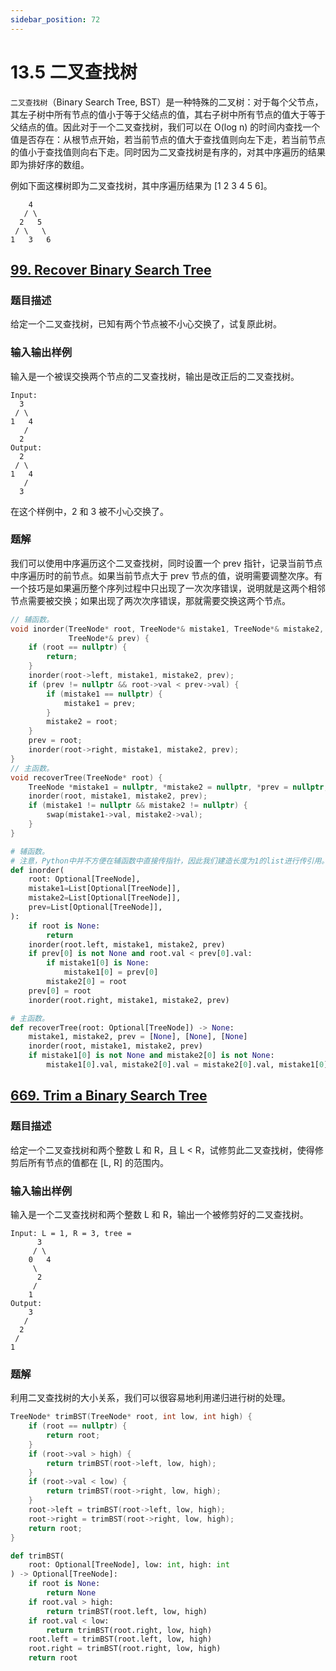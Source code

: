 ```yaml
---
sidebar_position: 72
---
```


# 13.5 二叉查找树

`二叉查找树`（Binary Search Tree, BST）是一种特殊的二叉树：对于每个父节点，其左子树中所有节点的值小于等于父结点的值，其右子树中所有节点的值大于等于父结点的值。因此对于一个二叉查找树，我们可以在 O(log n) 的时间内查找一个值是否存在：从根节点开始，若当前节点的值大于查找值则向左下走，若当前节点的值小于查找值则向右下走。同时因为二叉查找树是有序的，对其中序遍历的结果即为排好序的数组。

例如下面这棵树即为二叉查找树，其中序遍历结果为 [1 2 3 4 5 6]。

```
    4
   / \
  2   5
 / \   \
1   3   6
```

## [99. Recover Binary Search Tree](https://leetcode.com/problems/recover-binary-search-tree/)

### 题目描述

给定一个二叉查找树，已知有两个节点被不小心交换了，试复原此树。

### 输入输出样例

输入是一个被误交换两个节点的二叉查找树，输出是改正后的二叉查找树。

```
Input:
  3
 / \
1   4
   /
  2
Output:
  2
 / \
1   4
   /
  3
```

在这个样例中，2 和 3 被不小心交换了。

### 题解

我们可以使用中序遍历这个二叉查找树，同时设置一个 prev 指针，记录当前节点中序遍历时的前节点。如果当前节点大于 prev 节点的值，说明需要调整次序。有一个技巧是如果遍历整个序列过程中只出现了一次次序错误，说明就是这两个相邻节点需要被交换；如果出现了两次次序错误，那就需要交换这两个节点。

<Tabs>
<TabItem value="cpp" label="C++">

```cpp
// 辅函数。
void inorder(TreeNode* root, TreeNode*& mistake1, TreeNode*& mistake2,
             TreeNode*& prev) {
    if (root == nullptr) {
        return;
    }
    inorder(root->left, mistake1, mistake2, prev);
    if (prev != nullptr && root->val < prev->val) {
        if (mistake1 == nullptr) {
            mistake1 = prev;
        }
        mistake2 = root;
    }
    prev = root;
    inorder(root->right, mistake1, mistake2, prev);
}
// 主函数。
void recoverTree(TreeNode* root) {
    TreeNode *mistake1 = nullptr, *mistake2 = nullptr, *prev = nullptr;
    inorder(root, mistake1, mistake2, prev);
    if (mistake1 != nullptr && mistake2 != nullptr) {
        swap(mistake1->val, mistake2->val);
    }
}
```

</TabItem>
<TabItem value="py" label="Python">

```py
# 辅函数。
# 注意，Python中并不方便在辅函数中直接传指针，因此我们建造长度为1的list进行传引用。
def inorder(
    root: Optional[TreeNode],
    mistake1=List[Optional[TreeNode]],
    mistake2=List[Optional[TreeNode]],
    prev=List[Optional[TreeNode]],
):
    if root is None:
        return
    inorder(root.left, mistake1, mistake2, prev)
    if prev[0] is not None and root.val < prev[0].val:
        if mistake1[0] is None:
            mistake1[0] = prev[0]
        mistake2[0] = root
    prev[0] = root
    inorder(root.right, mistake1, mistake2, prev)

# 主函数。
def recoverTree(root: Optional[TreeNode]) -> None:
    mistake1, mistake2, prev = [None], [None], [None]
    inorder(root, mistake1, mistake2, prev)
    if mistake1[0] is not None and mistake2[0] is not None:
        mistake1[0].val, mistake2[0].val = mistake2[0].val, mistake1[0].val
```

</TabItem>

</Tabs>

## [669. Trim a Binary Search Tree](https://leetcode.com/problems/trim-a-binary-search-tree/)

### 题目描述

给定一个二叉查找树和两个整数 L 和 R，且 L < R，试修剪此二叉查找树，使得修剪后所有节点的值都在 [L, R] 的范围内。

### 输入输出样例

输入是一个二叉查找树和两个整数 L 和 R，输出一个被修剪好的二叉查找树。

```
Input: L = 1, R = 3, tree =
      3
     / \
    0   4
     \
      2
     /
    1
Output:
    3
   /
  2
 /
1
```

### 题解

利用二叉查找树的大小关系，我们可以很容易地利用递归进行树的处理。

<Tabs>
<TabItem value="cpp" label="C++">

```cpp
TreeNode* trimBST(TreeNode* root, int low, int high) {
    if (root == nullptr) {
        return root;
    }
    if (root->val > high) {
        return trimBST(root->left, low, high);
    }
    if (root->val < low) {
        return trimBST(root->right, low, high);
    }
    root->left = trimBST(root->left, low, high);
    root->right = trimBST(root->right, low, high);
    return root;
}
```

</TabItem>
<TabItem value="py" label="Python">

```py
def trimBST(
    root: Optional[TreeNode], low: int, high: int
) -> Optional[TreeNode]:
    if root is None:
        return None
    if root.val > high:
        return trimBST(root.left, low, high)
    if root.val < low:
        return trimBST(root.right, low, high)
    root.left = trimBST(root.left, low, high)
    root.right = trimBST(root.right, low, high)
    return root
```

</TabItem>

</Tabs>